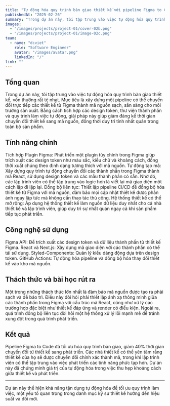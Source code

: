 ```yaml
---
title: "Tự động hóa quy trình bàn giao thiết kế với pipeline Figma to Code"
publishedAt: "2025-02-26"
summary: "Trong dự án này, tôi tập trung vào việc tự động hóa quy trình bàn giao thiết kế, vốn thường rất tẻ nhạt."
images:
  - "/images/projects/project-01/cover-02b.png"
  - "/images/projects/project-01/image-02c.png"
team:
  - name: "dcviet"
    role: "Software Engineer"
    avatar: "/images/avatar.png"
    linkedIn: "/"
link: ""
---
```


## Tổng quan

Trong dự án này, tôi tập trung vào việc tự động hóa quy trình bàn giao thiết kế, vốn thường rất tẻ nhạt. Mục tiêu là xây dựng một pipeline có thể chuyển đổi trực tiếp các thiết kế từ Figma thành mã nguồn sạch, sẵn sàng cho môi trường sản xuất. Bằng cách tích hợp các design token, thư viện thành phần và quy trình làm việc tự động, giải pháp này giúp giảm đáng kể thời gian chuyển đổi thiết kế sang mã nguồn, đồng thời duy trì tính nhất quán trong toàn bộ sản phẩm.

## Tính năng chính

Tích hợp Plugin Figma: Phát triển một plugin tùy chỉnh trong Figma giúp trích xuất các design token như màu sắc, kiểu chữ và khoảng cách, đồng thời xuất chúng theo định dạng tương thích với mã nguồn.
Tự động tạo mã: Xây dựng quy trình tự động chuyển đổi các thành phần trong Figma thành mã React, sử dụng design token và các mẫu thành phần có sẵn. Nhờ đó, các lập trình viên có thể tập trung vào logic hơn là viết lại mã giao diện một cách lặp đi lặp lại.
Đồng bộ liên tục: Thiết lập pipeline CI/CD để đồng bộ hóa thiết kế từ Figma với mã nguồn, đảm bảo mọi cập nhật thiết kế được phản ánh ngay lập tức mà không cần thao tác thủ công.
Hệ thống thiết kế có thể mở rộng: Áp dụng hệ thống thiết kế làm nguồn dữ liệu duy nhất cho cả nhà thiết kế và lập trình viên, giúp duy trì sự nhất quán ngay cả khi sản phẩm tiếp tục phát triển.

## Công nghệ sử dụng

Figma API: Để trích xuất các design token và dữ liệu thành phần từ thiết kế Figma.
React và Next.js: Xây dựng mã giao diện với các thành phần có thể tái sử dụng.
Styled-Components: Quản lý kiểu dáng động dựa trên design token.
GitHub Actions: Tự động hóa pipeline và đồng bộ hóa thay đổi thiết kế vào kho mã nguồn.

## Thách thức và bài học rút ra

Một trong những thách thức lớn nhất là đảm bảo mã nguồn được tạo ra phải sạch và dễ bảo trì. Điều này đòi hỏi phải thiết lập ánh xạ thông minh giữa các thành phần trong Figma với cấu trúc mã React, cũng như xử lý các trường hợp đặc biệt như thiết kế đáp ứng và render có điều kiện. Ngoài ra, quá trình đồng bộ liên tục đòi hỏi một hệ thống xử lý lỗi mạnh mẽ để tránh xung đột trong quá trình phát triển.

## Kết quả

Pipeline Figma to Code đã tối ưu hóa quy trình bàn giao, giảm 40% thời gian chuyển đổi từ thiết kế sang phát triển. Các nhà thiết kế có thể yên tâm rằng thiết kế của họ sẽ được chuyển đổi chính xác thành mã, trong khi lập trình viên có thể tập trung vào việc phát triển các tính năng phức tạp hơn. Dự án này đã chứng minh giá trị của tự động hóa trong việc thu hẹp khoảng cách giữa thiết kế và phát triển.

---

Dự án này thể hiện khả năng tận dụng tự động hóa để tối ưu quy trình làm việc, một yếu tố quan trọng trong danh mục kỹ sư thiết kế hướng đến hiệu suất và đổi mới.